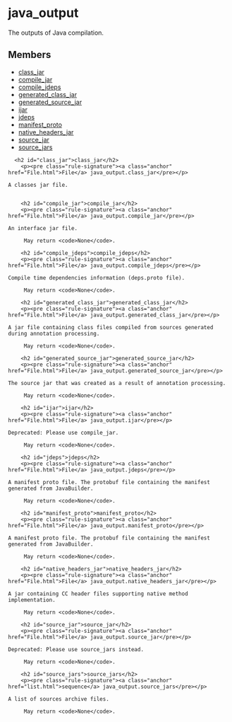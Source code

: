<html devsite>
<head>
  <meta name="project_path" value="/_project.yaml">
  <meta name="book_path" value="/versions/6.4.0/_book.yaml">
</head>
<body>

<h1 class="page-title" id="modules.java_output">java_output</h1>

<!-- {% raw %} -->

The outputs of Java compilation.

<h2>Members</h2>
<ul>
    <li>
    <a href="#class_jar">class_jar</a>
  </li>
      <li>
    <a href="#compile_jar">compile_jar</a>
  </li>
      <li>
    <a href="#compile_jdeps">compile_jdeps</a>
  </li>
      <li>
    <a href="#generated_class_jar">generated_class_jar</a>
  </li>
      <li>
    <a href="#generated_source_jar">generated_source_jar</a>
  </li>
      <li>
    <a href="#ijar">ijar</a>
  </li>
      <li>
    <a href="#jdeps">jdeps</a>
  </li>
      <li>
    <a href="#manifest_proto">manifest_proto</a>
  </li>
      <li>
    <a href="#native_headers_jar">native_headers_jar</a>
  </li>
      <li>
    <a href="#source_jar">source_jar</a>
  </li>
      <li>
    <a href="#source_jars">source_jars</a>
  </li>
  </ul>

      <h2 id="class_jar">class_jar</h2>
        <p><pre class="rule-signature"><a class="anchor" href="File.html">File</a> java_output.class_jar</pre></p>

    A classes jar file.


        <h2 id="compile_jar">compile_jar</h2>
        <p><pre class="rule-signature"><a class="anchor" href="File.html">File</a> java_output.compile_jar</pre></p>

    An interface jar file.

         May return <code>None</code>.

        <h2 id="compile_jdeps">compile_jdeps</h2>
        <p><pre class="rule-signature"><a class="anchor" href="File.html">File</a> java_output.compile_jdeps</pre></p>

    Compile time dependencies information (deps.proto file).

         May return <code>None</code>.

        <h2 id="generated_class_jar">generated_class_jar</h2>
        <p><pre class="rule-signature"><a class="anchor" href="File.html">File</a> java_output.generated_class_jar</pre></p>

    A jar file containing class files compiled from sources generated during annotation processing.

         May return <code>None</code>.

        <h2 id="generated_source_jar">generated_source_jar</h2>
        <p><pre class="rule-signature"><a class="anchor" href="File.html">File</a> java_output.generated_source_jar</pre></p>

    The source jar that was created as a result of annotation processing.

         May return <code>None</code>.

        <h2 id="ijar">ijar</h2>
        <p><pre class="rule-signature"><a class="anchor" href="File.html">File</a> java_output.ijar</pre></p>

    Deprecated: Please use compile_jar.

         May return <code>None</code>.

        <h2 id="jdeps">jdeps</h2>
        <p><pre class="rule-signature"><a class="anchor" href="File.html">File</a> java_output.jdeps</pre></p>

    A manifest proto file. The protobuf file containing the manifest generated from JavaBuilder.

         May return <code>None</code>.

        <h2 id="manifest_proto">manifest_proto</h2>
        <p><pre class="rule-signature"><a class="anchor" href="File.html">File</a> java_output.manifest_proto</pre></p>

    A manifest proto file. The protobuf file containing the manifest generated from JavaBuilder.

         May return <code>None</code>.

        <h2 id="native_headers_jar">native_headers_jar</h2>
        <p><pre class="rule-signature"><a class="anchor" href="File.html">File</a> java_output.native_headers_jar</pre></p>

    A jar containing CC header files supporting native method implementation.

         May return <code>None</code>.

        <h2 id="source_jar">source_jar</h2>
        <p><pre class="rule-signature"><a class="anchor" href="File.html">File</a> java_output.source_jar</pre></p>

    Deprecated: Please use source_jars instead.

         May return <code>None</code>.

        <h2 id="source_jars">source_jars</h2>
        <p><pre class="rule-signature"><a class="anchor" href="list.html">sequence</a> java_output.source_jars</pre></p>

    A list of sources archive files.

         May return <code>None</code>.


</body>
</html>

<!-- {% endraw %} -->
